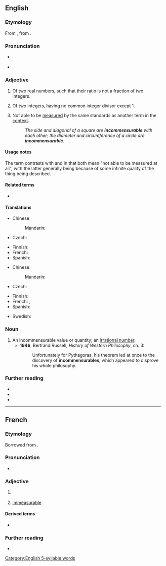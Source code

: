 ==English==

===Etymology===
From {{bor|en|frm|incommensurable}}, from {{der|en|ML.|incommensurabilis}}.

===Pronunciation===
* {{a|RP}} {{IPA|en|/ɪnkəˈmɛnʃ(ə)ɹəbəl/|/ɪnkəˈmɛnsjʊəɹəbəl/}}
* {{a|US}} {{IPA|en|/ɪn.kəˈmɛn(t)s.ɹə.bəl/|/ɪn.kəˈmɛn(t)ʃ.ɹə.bəl/|/ɪn.kəˈmɛn(t).sə.ɹə.bəl/|/ɪn.kəˈmɛn(t).ʃə.ɹə.bəl/|}}

===Adjective===
{{en-adj}}

# {{lb|en|mathematics}} Of two real numbers, such that their ratio is not a fraction of two integers.
# {{lb|en|arithmetics}} Of two integers, having no common integer divisor except 1.
# Not able to be [[measure]]d by the same standards as another term in the [[context]].
#: ''The side and diagonal of a square are '''incommensurable''' with each other; the diameter and circumference of a circle are '''incommensurable'''.''

====Usage notes====
The term contrasts with {{m|en|unmeasurable}} and {{m|en|immeasurable}} in that both mean "not able to be measured at all", with the latter generally being because of some infinite quality of the thing being described.

====Related terms====
* {{l|en|incommensurate}}

====Translations====
{{trans-top|having no common divisor except 1}}
* Chinese:
*: Mandarin: {{t|cmn|互质}}
* Czech: {{t|cs|nesoudělný|m}}
{{trans-mid}}
* Finnish: {{t|fi|yhteistekijätön}}
* French: {{t+|fr|incommensurable}}
* Spanish: {{t-needed|es}}
{{trans-bottom}}

{{trans-top|not able to be measured by same standards}}
* Chinese:
*: Mandarin: {{t-needed|cmn}}
* Czech: {{t+|cs|nesouměřitelný|m}}
{{trans-mid}}
* Finnish: {{t|fi|yhteismitaton}}
* French: {{t+|fr|sans commune mesure}}, {{t+|fr|incommensurable}}
* Spanish: {{t-needed|es}}
{{trans-bottom}}

{{checktrans-top}}
* Swedish: {{t+check|sv|inkommensurabel}}
{{trans-mid}}
{{trans-bottom}}

===Noun===
{{en-noun}}

# An incommensurable value or quantity; an [[irrational number]].
#* '''1946''', Bertrand Russell, ''History of Western Philosophy'', ch. 3:
#*: Unfortunately for Pythagoras, his theorem led at once to the discovery of '''incommensurables''', which appeared to disprove his whole philosophy.

===Further reading===
* {{R:Webster 1913}}
* {{R:Century 1911}}
* {{R:OneLook}}

[[Category:English 5-syllable words]]

----

==French==

===Etymology===
Borrowed from {{bor|fr|LL.|incommensūrābilis}}.

===Pronunciation===
* {{fr-IPA}}

===Adjective===
{{fr-adj}}

# {{lb|fr|mathematics}} {{l|en|incommensurable}}
# [[immeasurable]]
#: {{syn|fr|immense}}

====Derived terms====
* {{l|fr|incommensurablement}}

===Further reading===
* {{R:TLFi}}